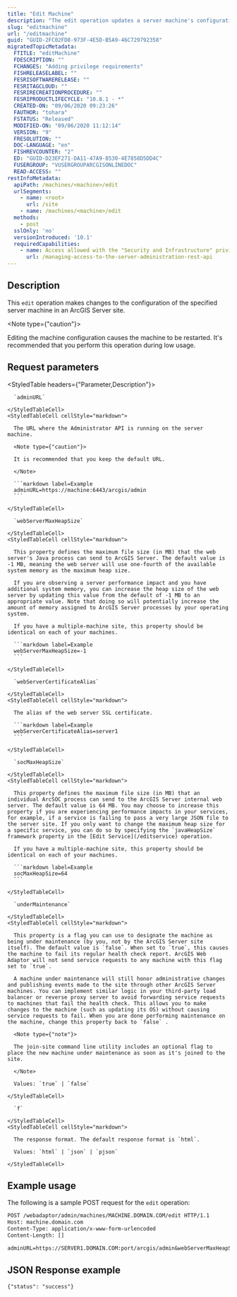 ```yaml
---
title: "Edit Machine"
description: "The edit operation updates a server machine's configuration."
slug: "editmachine"
url: "/editmachine"
guid: "GUID-2FC02FD8-973F-4E5D-B5A9-46C729792358"
migratedTopicMetadata:
  FTITLE: "editMachine"
  FDESCRIPTION: ""
  FCHANGES: "Adding privilege requirements"
  FISHRELEASELABEL: ""
  FESRISOFTWARERELEASE: ""
  FESRITAGCLOUD: ""
  FESRIRECREATIONPROCEDURE: ""
  FESRIPRODUCTLIFECYCLE: "10.8.1 - *"
  CREATED-ON: "09/06/2020 09:23:26"
  FAUTHOR: "tohara"
  FSTATUS: "Released"
  MODIFIED-ON: "09/06/2020 11:12:14"
  VERSION: "9"
  FRESOLUTION: ""
  DOC-LANGUAGE: "en"
  FISHREVCOUNTER: "2"
  ED: "GUID-D23EF271-DA11-47A9-8530-4E7858D5DD4C"
  FUSERGROUP: "VUSERGROUPARCGISONLINEDOC"
  READ-ACCESS: ""
restInfoMetadata:
  apiPath: /machines/<machine>/edit
  urlSegments:
    - name: <root>
      url: /site
    - name: /machines/<machine>/edit
  methods:
    - post
  sslOnly: 'no'
  versionIntroduced: '10.1'
  requiredCapabilities:
    - name: Access allowed with the "Security and Infrastructure" privilege
      url: /managing-access-to-the-server-administration-rest-api
---
```


## Description

This `edit` operation makes changes to the configuration of the specified server machine in an ArcGIS Server site.

<Note type={"caution"}>

Editing the machine configuration causes the machine to be restarted. It's recommended that you perform this operation during low usage.

</Note>


##  Request parameters

<StyledTable headers={"Parameter,Description"}>
  <StyledTableRow>
    <StyledTableCell cellStyle="markdown">

      `adminURL` 

    </StyledTableCell>
    <StyledTableCell cellStyle="markdown">

      The URL where the Administrator API is running on the server machine. 

      <Note type={"caution"}>

      It is recommended that you keep the default URL.

      </Note>

      ```markdown label=Example
      adminURL=https://machine:6443/arcgis/admin
      ```

    </StyledTableCell>
  </StyledTableRow>
  <StyledTableRow>
    <StyledTableCell cellStyle="markdown">

      `webServerMaxHeapSize` 

    </StyledTableCell>
    <StyledTableCell cellStyle="markdown">

      This property defines the maximum file size (in MB) that the web server's Java process can send to ArcGIS Server. The default value is -1 MB, meaning the web server will use one-fourth of the available system memory as the maximum heap size.

      If you are observing a server performance impact and you have additional system memory, you can increase the heap size of the web server by updating this value from the default of -1 MB to an appropriate value. Note that doing so will potentially increase the amount of memory assigned to ArcGIS Server processes by your operating system.

      If you have a multiple-machine site, this property should be identical on each of your machines.

      ```markdown label=Example
      webServerMaxHeapSize=-1
      ```

    </StyledTableCell>
  </StyledTableRow>
  <StyledTableRow>
    <StyledTableCell cellStyle="markdown">

      `webServerCertificateAlias` 

    </StyledTableCell>
    <StyledTableCell cellStyle="markdown">

      The alias of the web server SSL certificate.

      ```markdown label=Example
      webServerCertificateAlias=server1
      ```

    </StyledTableCell>
  </StyledTableRow>
  <StyledTableRow>
    <StyledTableCell cellStyle="markdown">

      `socMaxHeapSize` 

    </StyledTableCell>
    <StyledTableCell cellStyle="markdown">

      This property defines the maximum file size (in MB) that an individual ArcSOC process can send to the ArcGIS Server internal web server. The default value is 64 MB. You may choose to increase this property if you are experiencing performance impacts in your services, for example, if a service is failing to pass a very large JSON file to the server site. If you only want to change the maximum heap size for a specific service, you can do so by specifying the `javaHeapSize` framework property in the [Edit Service](/editservice) operation.

      If you have a multiple-machine site, this property should be identical on each of your machines.

      ```markdown label=Example
      socMaxHeapSize=64
      ```

    </StyledTableCell>
  </StyledTableRow>
  <StyledTableRow>
    <StyledTableCell cellStyle="markdown">

      `underMaintenance` 

    </StyledTableCell>
    <StyledTableCell cellStyle="markdown">

      This property is a flag you can use to designate the machine as being under maintenance (by you, not by the ArcGIS Server site itself). The default value is `false`. When set to `true`, this causes the machine to fail its regular health check report. ArcGIS Web Adaptor will not send service requests to any machine with this flag set to `true`.

      A machine under maintenance will still honor administrative changes and publishing events made to the site through other ArcGIS Server machines. You can implement similar logic in your third-party load balancer or reverse proxy server to avoid forwarding service requests to machines that fail the health check. This allows you to make changes to the machine (such as updating its OS) without causing service requests to fail. When you are done performing maintenance on the machine, change this property back to `false` .

      <Note type={"note"}>

      The join-site command line utility includes an optional flag to place the new machine under maintenance as soon as it's joined to the site.

      </Note>

      Values: `true` | `false`

    </StyledTableCell>
  </StyledTableRow>
  <StyledTableRow>
    <StyledTableCell cellStyle="markdown">

      `f` 

    </StyledTableCell>
    <StyledTableCell cellStyle="markdown">

      The response format. The default response format is `html`.

      Values: `html` | `json` | `pjson`

    </StyledTableCell>
  </StyledTableRow>
</StyledTable>


## Example usage

The following is a sample POST request for the `edit` operation:

```markdown
POST /webadaptor/admin/machines/MACHINE.DOMAIN.COM/edit HTTP/1.1
Host: machine.domain.com
Content-Type: application/x-www-form-urlencoded
Content-Length: []

adminURL=https://SERVER1.DOMAIN.COM:port/arcgis/admin&webServerMaxHeapSize=-1&webServerCertificateAlias=server1&socMaxHeapSize=64&underMaintenance=false&f=json

```

## JSON Response example

```other
{"status": "success"}
```